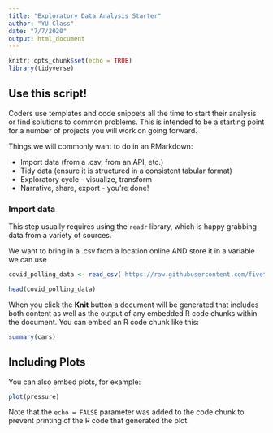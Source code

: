 ```yaml
---
title: "Exploratory Data Analysis Starter"
author: "YU Class"
date: "7/7/2020"
output: html_document
---
```


```r
knitr::opts_chunk$set(echo = TRUE)
library(tidyverse)
```

## Use this script!

Coders use templates and code snippets all the time to start their analysis or find solutions to common problems. This is intended to be a starting point for a number of projects you will work on going forward.

Things we will commonly want to do in an RMarkdown:

* Import data (from a .csv, from an API, etc.)
* Tidy data (ensure it is structured in a consistent tabular format)
* Exploratory cycle - visualize, transform
* Narrative, share, export - you're done!

### Import data

This step usually requires using the `readr` library, which is happy grabbing data from a variety of sources.

We want to bring in a .csv from a location online AND store it in a variable we can use

```r
covid_polling_data <- read_csv('https://raw.githubusercontent.com/fivethirtyeight/covid-19-polls/master/covid_approval_polls.csv')

head(covid_polling_data)
```



When you click the **Knit** button a document will be generated that includes both content as well as the output of any embedded R code chunks within the document. You can embed an R code chunk like this:

```r
summary(cars)
```

## Including Plots

You can also embed plots, for example:

```r
plot(pressure)
```

Note that the `echo = FALSE` parameter was added to the code chunk to prevent printing of the R code that generated the plot.
